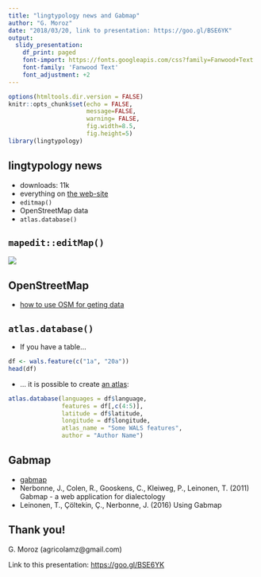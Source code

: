 ```yaml
---
title: "lingtypology news and Gabmap"
author: "G. Moroz"
date: "2018/03/20, link to presentation: https://goo.gl/BSE6YK"
output:
  slidy_presentation:
    df_print: paged
    font-import: https://fonts.googleapis.com/css?family=Fanwood+Text
    font-family: 'Fanwood Text'
    font_adjustment: +2
---
```


```r
options(htmltools.dir.version = FALSE)
knitr::opts_chunk$set(echo = FALSE,
                      message=FALSE,
                      warning= FALSE,
                      fig.width=8.5,
                      fig.height=5)
library(lingtypology)
```

## lingtypology news

* downloads: 11k
* everything on [the web-site](https://ropensci.github.io/lingtypology/)
* `editmap()`
* OpenStreetMap data
* `atlas.database()`

## `mapedit::editMap()`

![](https://raw.githubusercontent.com/ropensci/lingtypology/master/docs/use_mapedit.gif)

## OpenStreetMap 

* [how to use OSM for geting data](https://ropensci.github.io/lingtypology/lingtypology_dplyr.html#3_get_data_from_openstreetmap_with_overpass)

## `atlas.database()`

* If you have a table...
```r
df <- wals.feature(c("1a", "20a"))
head(df)
```
* ... it is possible to create [an atlas](https://agricolamz.github.io/lingtypology_atlas_example/index.html):
```r
atlas.database(languages = df$language,
               features = df[,c(4:5)],
               latitude = df$latitude,
               longitude = df$longitude,
               atlas_name = "Some WALS features",
               author = "Author Name")
```



## Gabmap

* [gabmap](http://www.gabmap.nl/)
* Nerbonne, J., Colen, R., Gooskens, C., Kleiweg, P., Leinonen, T. (2011) Gabmap - a web application for dialectology
* Leinonen, T., Çöltekin, Ç., Nerbonne, J. (2016) Using Gabmap

## Thank you!

G. Moroz (agricolamz@gmail.com)

Link to this presentation: [https://goo.gl/BSE6YK](https://goo.gl/BSE6YK)
